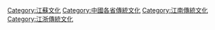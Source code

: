 [[Category:江蘇文化|Category:江蘇文化]]
[[Category:中國各省傳統文化|Category:中國各省傳統文化]]
[[Category:江南傳統文化|Category:江南傳統文化]]
[[Category:江浙傳統文化|Category:江浙傳統文化]]